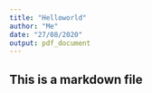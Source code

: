 ```yaml
---
title: "Helloworld"
author: "Me"
date: "27/08/2020"
output: pdf_document
---
```


## This is a markdown file